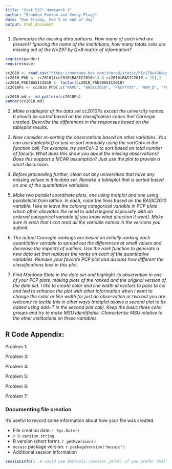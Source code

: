 ```yaml
---
title: "Stat 537: Homework 3"
author: "Brandon Fenton and Kenny Flagg"
date: "Due Friday, Feb 5 at end of day"
output: html_document
---
```


1. _Summarize the missing data patterns. How many of each kind are present? Ignoring the name of the institutions, how many totals cells are missing out of the N=297 by Q=8 matrix of information?_

```r
require(pander)
require(mice)

cc2010 <- read.csv("https://montana.box.com/shared/static/hlv178y436vggzmsxxzsdkoarfkopkvp.csv", header = TRUE)
cc2010_PhD <- cc2010[(cc2010$BASIC2010>14 & cc2010$BASIC2010 < 18),]
cc2010_PhD$BASIC2010 <- factor(cc2010_PhD$BASIC2010)
cc2010Ps <- cc2010_PhD[,c("NAME", "BASIC2010", "FACFTTOT", "HUM_D", "PROF_D", "SOC_D", "STEM_D", "RESSTAFF", "STEM_EXP")]

cc2010.md <- md.pattern(cc2010Ps)
pander(cc2010.md)
```

2. _Make a tableplot of the data set cc2010Ps except the university names. It should be sorted based on the classification codes that Carnegie created. Describe the differences in the responses based on the tableplot results._

3. _Now consider re-sorting the observations based on other variables. You can use itableplot() or just re-sort manually using the sortCol= in the function call. For example, try sortCol=2 to sort based on total number of faculty. What does this show you about the missing observations? Does this support a MCAR assumption? Just use the plot to provide a short discussion._

4. _Before proceeding further, clean out any universities that have any missing values in this data set. Remake a tableplot that is sorted based on one of the quantitative variables._

5. _Make two parallel coordinate plots, one using matplot and one using parallelplot from lattice. In each, color the lines based on the BASIC2010 variable. I like to leave the coloring categorical variable in PCP plots which often alleviates the need to add a legend especially with an ordered categorical variable (if you know what direction it went). Make sure in each that I can read all the variable names in the versions you submit._

6. _The actual Carnegie rankings are based on initially ranking each quantitative variable to spread out the differences at small values and decrease the impacts of outliers. Use the rank function to generate a new data set that replaces the ranks on each of the quantitative variables. Remake your favorite PCP plot and discuss how different the classifications look in this plot._

7. _Find Montana State in the data set and highlight its observation in one of your PCP plots, making plots of the ranked and the original version of the data set. I like to create color and line width id vectors to pass to col and lwd to enhance the plot with other information when I want to change the color or line width for just an observation or two but you are welcome to tackle this in other ways (matplot allows a second plot to be added using add=T in the second plot call). Keep the basic three color groups and try to make MSU identifiable. Characterize MSU relative to the other institutions on these variables._


## R Code Appendix:
Problem 1:

Problem 3:

Problem 4:

Problem 5:

Problem 6:

Problem 7:


### Documenting file creation 

It's useful to record some information about how your file was created.

  * File creation date: `r Sys.Date()`
  * `r R.version.string`
  * R version (short form): `r getRversion()`
  * `mosaic` package version: `r packageVersion("mosaic")`
  * Additional session information
  
```r
sessionInfo()  # could use devtools::session_info() if you prefer that
```
